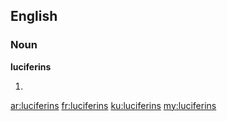 ==English==

===Noun===
'''luciferins'''

# {{plural of|luciferin}}

[[ar:luciferins]]
[[fr:luciferins]]
[[ku:luciferins]]
[[my:luciferins]]